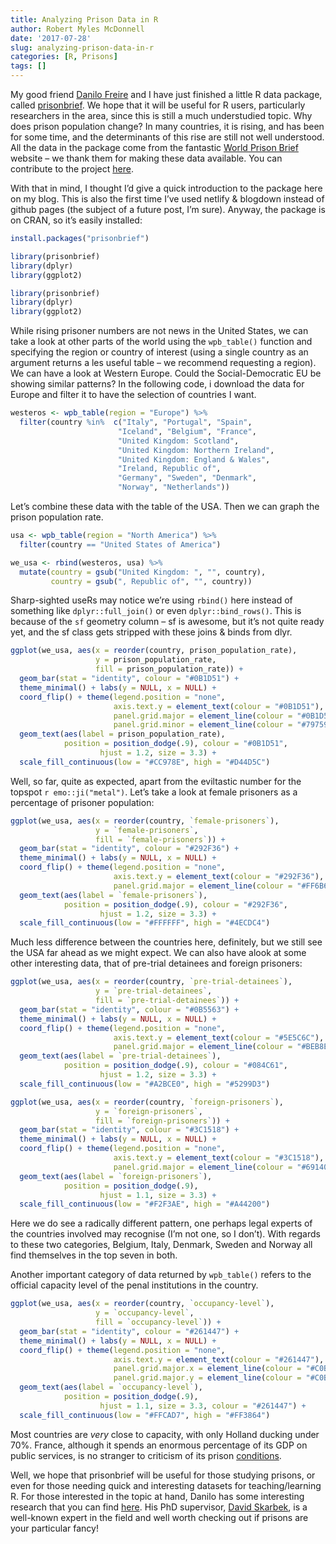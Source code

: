 ```yaml
---
title: Analyzing Prison Data in R
author: Robert Myles McDonnell
date: '2017-07-28'
slug: analyzing-prison-data-in-r
categories: [R, Prisons]
tags: []
---
```


My good friend [Danilo Freire](http://danilofreire.com) and I have just finished a little R data package, called [prisonbrief](http://danilofreire.com/prisonbrief/). We hope that it will be useful for R users, particularly researchers in the area, since this is still a much understudied topic. Why does prison population change? In many countries, it is rising, and has been for some time, and the determinants of this rise are still not well understood. All the data in the package come from the fantastic [World Prison Brief](http://www.prisonstudies.org/) website -- we thank them for making these data available. You can contribute to the project [here](http://www.prisonstudies.org/about-us).  

With that in mind, I thought I'd give a quick introduction to the package here on my blog. This is also the first time I've used netlify & blogdown instead of github pages (the subject of a future post, I'm sure). Anyway, the package is on CRAN, so it's easily installed:    

```r
install.packages("prisonbrief")

library(prisonbrief)
library(dplyr)
library(ggplot2)
```
```r
library(prisonbrief)
library(dplyr)
library(ggplot2)

```


While rising prisoner numbers are not news in the United States, we can take a look at other parts of the world using the `wpb_table()` function and specifying the region or country of interest (using a single country as an argument returns a les useful table -- we recommend requesting a region). We can have a look at Western Europe. Could the Social-Democratic EU be showing similar patterns?  In the following code, i download the data for Europe and filter it to have the selection of countries I want.    

```r
westeros <- wpb_table(region = "Europe") %>% 
  filter(country %in%  c("Italy", "Portugal", "Spain",
                        "Iceland", "Belgium", "France",
                        "United Kingdom: Scotland", 
                        "United Kingdom: Northern Ireland",
                        "United Kingdom: England & Wales",
                        "Ireland, Republic of",
                        "Germany", "Sweden", "Denmark", 
                        "Norway", "Netherlands"))
```


Let's combine these data with the table of the USA. Then we can graph the prison population rate.  

```r
usa <- wpb_table(region = "North America") %>% 
  filter(country == "United States of America")

we_usa <- rbind(westeros, usa) %>% 
  mutate(country = gsub("United Kingdom: ", "", country),
         country = gsub(", Republic of", "", country))
```

Sharp-sighted useRs may notice we're using `rbind()` here instead of something like `dplyr::full_join()` or even `dplyr::bind_rows()`. This is because of the `sf` geometry column -- sf is awesome, but it's not quite ready yet, and the sf class gets stripped with these joins & binds from dlyr. 

```r
ggplot(we_usa, aes(x = reorder(country, prison_population_rate),
                   y = prison_population_rate,
                   fill = prison_population_rate)) +
  geom_bar(stat = "identity", colour = "#0B1D51") +
  theme_minimal() + labs(y = NULL, x = NULL) +
  coord_flip() + theme(legend.position = "none",
                       axis.text.y = element_text(colour = "#0B1D51"),
                       panel.grid.major = element_line(colour = "#0B1D51"),
                       panel.grid.minor = element_line(colour = "#797596")) +
  geom_text(aes(label = prison_population_rate),
            position = position_dodge(.9), colour = "#0B1D51",
                    hjust = 1.2, size = 3.3) +
  scale_fill_continuous(low = "#CC978E", high = "#D44D5C")
```

Well, so far, quite as expected, apart from the eviltastic number for the topspot `r emo::ji("metal")`. Let's take a look at female prisoners as a percentage of prisoner population:     

```r
ggplot(we_usa, aes(x = reorder(country, `female-prisoners`),
                   y = `female-prisoners`,
                   fill = `female-prisoners`)) +
  geom_bar(stat = "identity", colour = "#292F36") +
  theme_minimal() + labs(y = NULL, x = NULL) +
  coord_flip() + theme(legend.position = "none", 
                       axis.text.y = element_text(colour = "#292F36"),
                       panel.grid.major = element_line(colour = "#FF6B6B")) +
  geom_text(aes(label = `female-prisoners`),
            position = position_dodge(.9), colour = "#292F36",
                    hjust = 1.2, size = 3.3) +
  scale_fill_continuous(low = "#FFFFFF", high = "#4ECDC4")
```

Much less difference between the countries here, definitely, but we still see the USA far ahead as we might expect. We can also have alook at some other interesting data, that of pre-trial detainees and foreign prisoners:  

```r
ggplot(we_usa, aes(x = reorder(country, `pre-trial-detainees`),
                   y = `pre-trial-detainees`,
                   fill = `pre-trial-detainees`)) +
  geom_bar(stat = "identity", colour = "#0B5563") +
  theme_minimal() + labs(y = NULL, x = NULL) +
  coord_flip() + theme(legend.position = "none", 
                       axis.text.y = element_text(colour = "#5E5C6C"),
                       panel.grid.major = element_line(colour = "#BEB8EB")) +
  geom_text(aes(label = `pre-trial-detainees`),
            position = position_dodge(.9), colour = "#084C61",
                    hjust = 1.2, size = 3.3) +
  scale_fill_continuous(low = "#A2BCE0", high = "#5299D3")

ggplot(we_usa, aes(x = reorder(country, `foreign-prisoners`),
                   y = `foreign-prisoners`,
                   fill = `foreign-prisoners`)) +
  geom_bar(stat = "identity", colour = "#3C1518") +
  theme_minimal() + labs(y = NULL, x = NULL) +
  coord_flip() + theme(legend.position = "none", 
                       axis.text.y = element_text(colour = "#3C1518"),
                       panel.grid.major = element_line(colour = "#69140E")) +
  geom_text(aes(label = `foreign-prisoners`),
            position = position_dodge(.9), 
                    hjust = 1.1, size = 3.3) +
  scale_fill_continuous(low = "#F2F3AE", high = "#A44200")

```

Here we do see a radically different pattern, one perhaps legal experts of the countries involved may recognise (I'm not one, so I don't). With regards to these two categories, Belgium, Italy, Denmark, Sweden and Norway all find themselves in the top seven in both.   

Another important category of data returned by `wpb_table()` refers to the official capacity level of the penal institutions in the country.

```r
ggplot(we_usa, aes(x = reorder(country, `occupancy-level`),
                   y = `occupancy-level`,
                   fill = `occupancy-level`)) +
  geom_bar(stat = "identity", colour = "#261447") +
  theme_minimal() + labs(y = NULL, x = NULL) +
  coord_flip() + theme(legend.position = "none", 
                       axis.text.y = element_text(colour = "#261447"),
                       panel.grid.major.x = element_line(colour = "#C0BDA5"),
                       panel.grid.major.y = element_line(colour = "#C0BDA5")) +
  geom_text(aes(label = `occupancy-level`),
            position = position_dodge(.9),
                    hjust = 1.1, size = 3.3, colour = "#261447") +
  scale_fill_continuous(low = "#FFCAD7", high = "#FF3864")


```

Most countries are *very* close to capacity, with only Holland ducking under 70%. France, although it spends an enormous percentage of its GDP on public services, is no stranger to criticism of its prison  [conditions](https://en.wikipedia.org/wiki/Prison_conditions_in_France).  

Well, we hope that prisonbrief will be useful for those studying prisons, or even for those needing quick and interesting datasets for teaching/learning R. For those interested in the topic at hand, Danilo has some interesting research that you can find [here](http://danilofreire.com/research/). His PhD supervisor, [David Skarbek](http://www.davidskarbek.com/), is a well-known expert in the field and well worth checking out if prisons are your particular fancy!


